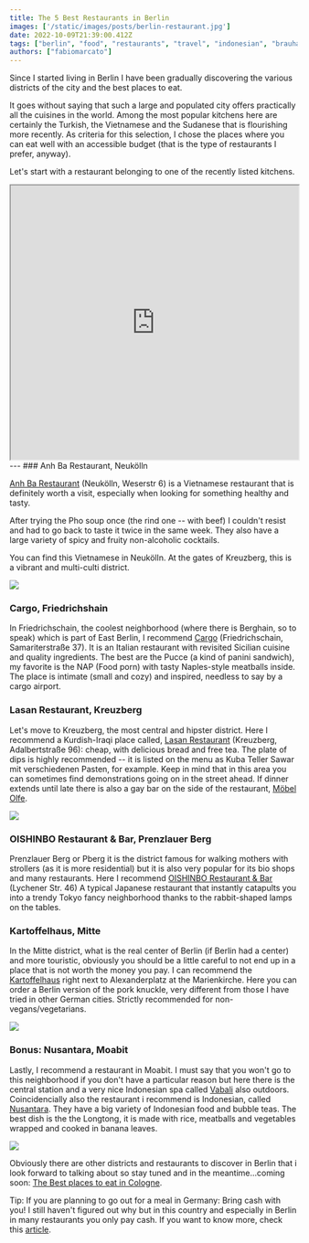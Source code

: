 ```yaml
---
title: The 5 Best Restaurants in Berlin
images: ['/static/images/posts/berlin-restaurant.jpg']
date: 2022-10-09T21:39:00.412Z
tags: ["berlin", "food", "restaurants", "travel", "indonesian", "brauhaus", "italian", "iraqi", "vietnamese", "mitte", "prenzlauer berg", "friedrichschain", "kreuzberg", "moabit", "germany", "europe"]
authors: ["fabiomarcato"]
---
```

Since I started living in Berlin I have been gradually discovering the various districts of the city and the best places to eat.

It goes without saying that such a large and populated city offers practically all the cuisines in the world. Among the most popular kitchens here are certainly the Turkish, the Vietnamese and the Sudanese that is flourishing more recently. As criteria for this selection, I chose the places where you can eat well with an accessible budget (that is the type of restaurants I prefer, anyway).

Let's start with a restaurant belonging to one of the recently listed kitchens.

<iframe src="https://www.google.com/maps/d/u/0/embed?mid=1lcG6a8Oty7XK2KBKgs2RJGt6JO5klMg&ehbc=2E312F" width="100%" height="480"></iframe>
---
### Anh Ba Restaurant, Neukölln

[Anh Ba Restaurant](https://www.facebook.com/anhbaneukoelln/) (Neukölln, Weserstr 6) is a Vietnamese restaurant that is definitely worth a visit, especially when looking for something healthy and tasty. 

After trying the Pho soup once (the rind one -- with beef) I couldn't resist and had to go back to taste it twice in the same week. They also have a large variety of spicy and fruity non-alcoholic cocktails.

You can find this Vietnamese in Neukölln. At the gates of Kreuzberg, this is a vibrant and multi-culti district.

![](https://res.cloudinary.com/dx4cuted1/image/upload/q_60/v1665308719/Berlin%20Restaurants/WhatsApp_Image_2022-10-09_at_11.41.13_AM_mfgecb.jpg)

### Cargo, Friedrichshain

In Friedrichschain, the coolest neighborhood (where there is Berghain, so to speak) which is part of East Berlin, I recommend [Cargo](https://de-de.facebook.com/CARGOgastronomia/) (Friedrichschain, Samariterstraße 37). It is an Italian restaurant with revisited Sicilian cuisine and quality ingredients. The best are the Pucce (a kind of panini sandwich), my favorite is the NAP (Food porn) with tasty Naples-style meatballs inside. The place is intimate (small and cozy) and inspired, needless to say by a cargo airport.

### Lasan Restaurant, Kreuzberg

Let's move to Kreuzberg, the most central and hipster district. Here I recommend a Kurdish-Iraqi place called, [Lasan Restaurant](https://lasan-restaurant.de/) (Kreuzberg, Adalbertstraße 96): cheap, with delicious bread and free tea. The plate of dips is highly recommended -- it is listed on the menu as Kuba Teller Sawar mit verschiedenen Pasten, for example. Keep in mind that in this area you can sometimes find demonstrations going on in the street ahead. If dinner extends until late there is also a gay bar on the side of the restaurant, [Möbel Olfe](https://www.moebel-olfe.de/).

![](https://res.cloudinary.com/dx4cuted1/image/upload/q_60/v1665308782/Berlin%20Restaurants/WhatsApp_Image_2022-10-09_at_11.45.15_AM_qdgkji.jpg)

### OISHINBO Restaurant & Bar, Prenzlauer Berg

Prenzlauer Berg or Pberg it is the district famous for walking mothers with strollers (as it is more residential) but it is also very popular for its bio shops and many restaurants. Here I recommend [OISHINBO Restaurant & Bar](https://www.oishinbo-restaurant.de/) (Lychener Str. 46) A typical Japanese restaurant that instantly catapults you into a trendy Tokyo fancy neighborhood thanks to the rabbit-shaped lamps on the tables.

### Kartoffelhaus, Mitte

In the Mitte district, what is the real center of Berlin (if Berlin had a center) and more touristic, obviously you should be a little careful to not end up in a place that is not worth the money you pay. I can recommend the [Kartoffelhaus](https://www.berliner-kartoffelhaus.de/) right next to Alexanderplatz at the Marienkirche. Here you can order a Berlin version of the pork knuckle, very different from those I have tried in other German cities. Strictly recommended for non-vegans/vegetarians.

![](https://res.cloudinary.com/dx4cuted1/image/upload/q_60/v1665308783/Berlin%20Restaurants/WhatsApp_Image_2022-10-09_at_11.43.48_AM_ysdzc4.jpg)

### Bonus: Nusantara, Moabit

Lastly, I recommend a restaurant in Moabit. I must say that you won't go to this neighborhood if you don't have a particular reason but here there is the central station and a very nice Indonesian spa called [Vabali](https://www.vabali.de/berlin/) also outdoors. Coincidencially also the restaurant i recommend is Indonesian, called [Nusantara](https://nusantara-restaurant.de/). They have a big variety of Indonesian food and bubble teas. The best dish is the the Longtong, it is made with rice, meatballs and vegetables wrapped and cooked in banana leaves.

![](https://res.cloudinary.com/dx4cuted1/image/upload/q_60/v1665308720/Berlin%20Restaurants/WhatsApp_Image_2022-10-09_at_11.40.04_AM_lto6ns.jpg)

Obviously there are other districts and restaurants to discover in Berlin that i look forward to talking about so stay tuned and in the meantime...coming soon: [The Best places to eat in Cologne](https://www.thefabryk.com/where-to-eat-in-cologne/).

Tip: If you are planning to go out for a meal in Germany: Bring cash with you! I still haven't figured out why but in this country and especially in Berlin in many restaurants you only pay cash. If you want to know more, check this [article](https://www.german-way.com/germanys-cash-culture-geld-stinkt-nicht/).